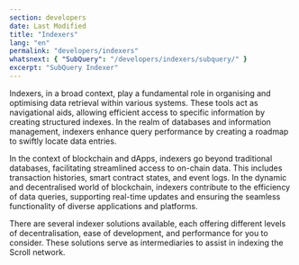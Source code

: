 ```yaml
---
section: developers
date: Last Modified
title: "Indexers"
lang: "en"
permalink: "developers/indexers"
whatsnext: { "SubQuery": "/developers/indexers/subquery/" }
excerpt: "SubQuery Indexer"
---
```


Indexers, in a broad context, play a fundamental role in organising and optimising data retrieval within various systems. These tools act as navigational aids, allowing efficient access to specific information by creating structured indexes. In the realm of databases and information management, indexers enhance query performance by creating a roadmap to swiftly locate data entries. 

In the context of blockchain and dApps, indexers go beyond traditional databases, facilitating streamlined access to on-chain data. This includes transaction histories, smart contract states, and event logs. In the dynamic and decentralised world of blockchain, indexers contribute to the efficiency of data queries, supporting real-time updates and ensuring the seamless functionality of diverse applications and platforms.

There are several indexer solutions available, each offering different levels of decentralisation, ease of development, and performance for you to consider. These solutions serve as intermediaries to assist in indexing the Scroll network.